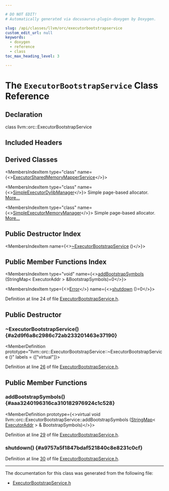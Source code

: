 ```yaml
---

# DO NOT EDIT!
# Automatically generated via docusaurus-plugin-doxygen by Doxygen.

slug: /api/classes/llvm/orc/executorbootstrapservice
custom_edit_url: null
keywords:
  - doxygen
  - reference
  - class
toc_max_heading_level: 3

---
```





# The `ExecutorBootstrapService` Class Reference

<DoxygenPage pluginConfig={pluginConfig}>



## Declaration

<CodeBlock>class llvm::orc::ExecutorBootstrapService</CodeBlock>

## Included Headers

<IncludesList>
<IncludesListItem
  filePath="llvm/ExecutionEngine/Orc/TargetProcess/ExecutorBootstrapService.h"
  permalink="/docs/api/files/include/include/llvm/include/llvm/executionengine/include/llvm/executionengine/orc/include/llvm/executionengine/orc/targetprocess/executorbootstrapservice-h"
  isLocal="true" />
</IncludesList>

## Derived Classes

<MembersIndex>

<MembersIndexItem
  type="class"
  name={<><a href="/docs/api/classes/llvm/orc/rt-bootstrap/executorsharedmemorymapperservice">ExecutorSharedMemoryMapperService</a></>}>
</MembersIndexItem>

<MembersIndexItem
  type="class"
  name={<><a href="/docs/api/classes/llvm/orc/rt-bootstrap/simpleexecutordylibmanager">SimpleExecutorDylibManager</a></>}>
Simple page-based allocator. <a href="/docs/api/classes/llvm/orc/rt-bootstrap/simpleexecutordylibmanager/#details">More...</a>
</MembersIndexItem>

<MembersIndexItem
  type="class"
  name={<><a href="/docs/api/classes/llvm/orc/rt-bootstrap/simpleexecutormemorymanager">SimpleExecutorMemoryManager</a></>}>
Simple page-based allocator. <a href="/docs/api/classes/llvm/orc/rt-bootstrap/simpleexecutormemorymanager/#details">More...</a>
</MembersIndexItem>

</MembersIndex>

## Public Destructor Index

<MembersIndex>

<MembersIndexItem
  name={<><a href="#a2d9f6a8c2986c72ab233201463e37190">~ExecutorBootstrapService</a> ()</>}>
</MembersIndexItem>

</MembersIndex>

## Public Member Functions Index

<MembersIndex>

<MembersIndexItem
  type="void"
  name={<><a href="#aaa3240196316ca310182976924c1c528">addBootstrapSymbols</a> (StringMap&lt; ExecutorAddr &gt; &amp;BootstrapSymbols)=0</>}>
</MembersIndexItem>

<MembersIndexItem
  type={<><a href="/docs/api/classes/llvm/error">Error</a></>}
  name={<><a href="#a9757a5f1847bdaf521840c8e8231c0cf">shutdown</a> ()=0</>}>
</MembersIndexItem>

</MembersIndex>


Definition at line 24 of file <a href="/docs/api/files/include/include/llvm/include/llvm/executionengine/include/llvm/executionengine/orc/include/llvm/executionengine/orc/targetprocess/executorbootstrapservice-h">ExecutorBootstrapService.h</a>.

<SectionDefinition>

## Public Destructor

### ~ExecutorBootstrapService() {#a2d9f6a8c2986c72ab233201463e37190}

<MemberDefinition
  prototype="llvm::orc::ExecutorBootstrapService::~ExecutorBootstrapService ()"
  labels = {["virtual"]}>

Definition at line <a href="/docs/api/files/include/include/llvm/include/llvm/executionengine/include/llvm/executionengine/orc/include/llvm/executionengine/orc/targetprocess/executorbootstrapservice-h/#l00026">26</a> of file <a href="/docs/api/files/include/include/llvm/include/llvm/executionengine/include/llvm/executionengine/orc/include/llvm/executionengine/orc/targetprocess/executorbootstrapservice-h">ExecutorBootstrapService.h</a>.
</MemberDefinition>

</SectionDefinition>

<SectionDefinition>

## Public Member Functions

### addBootstrapSymbols() {#aaa3240196316ca310182976924c1c528}

<MemberDefinition
  prototype={<>virtual void llvm::orc::ExecutorBootstrapService::addBootstrapSymbols (<a href="/docs/api/classes/llvm/stringmap">StringMap</a>&lt; <a href="/docs/api/classes/llvm/orc/executoraddr">ExecutorAddr</a> &gt; &amp; BootstrapSymbols)</>}>

Definition at line <a href="/docs/api/files/include/include/llvm/include/llvm/executionengine/include/llvm/executionengine/orc/include/llvm/executionengine/orc/targetprocess/executorbootstrapservice-h/#l00029">29</a> of file <a href="/docs/api/files/include/include/llvm/include/llvm/executionengine/include/llvm/executionengine/orc/include/llvm/executionengine/orc/targetprocess/executorbootstrapservice-h">ExecutorBootstrapService.h</a>.
</MemberDefinition>

### shutdown() {#a9757a5f1847bdaf521840c8e8231c0cf}

<MemberDefinition
  prototype="virtual Error llvm::orc::ExecutorBootstrapService::shutdown ()">

Definition at line <a href="/docs/api/files/include/include/llvm/include/llvm/executionengine/include/llvm/executionengine/orc/include/llvm/executionengine/orc/targetprocess/executorbootstrapservice-h/#l00030">30</a> of file <a href="/docs/api/files/include/include/llvm/include/llvm/executionengine/include/llvm/executionengine/orc/include/llvm/executionengine/orc/targetprocess/executorbootstrapservice-h">ExecutorBootstrapService.h</a>.
</MemberDefinition>

</SectionDefinition>

<hr/>

The documentation for this class was generated from the following file:

<ul>
<li><a href="/docs/api/files/include/include/llvm/include/llvm/executionengine/include/llvm/executionengine/orc/include/llvm/executionengine/orc/targetprocess/executorbootstrapservice-h">ExecutorBootstrapService.h</a></li>
</ul>

</DoxygenPage>

